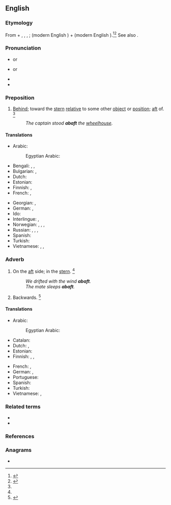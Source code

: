 ==English==

===Etymology===
From {{m|en|a-||on}} + {{der|en|enm|baft}}, {{m|enm|baften}}, {{m|enm|biaften}}, {{der|en|ang|beæftan}}; {{m|ang|be||by}} (modern English {{m|en|by}}) + {{m|ang|æftan||behind}} (modern English {{m|en|after}}).<ref name=AHD>{{cite-book|editor=Morris, William|title=The American Heritage Dictionary of the English Language|year=1969|year_published=1971|publisher=American Heritage Publishing Co., Inc.|location=New York, NY|isbn=0-395-09066-0|page=1|chapter}}</ref><ref name=RH>{{cite-book|editor=Urdang, Laurence|title=The Random House College Dictionary|year=1975|year_published=1984|publisher=Random House, Inc.|location=New York, NY|isbn=0-394-43600-8|page=1|chapter}}</ref> See also {{m|en|aft}}.

===Pronunciation===
* {{a|RP}} {{IPA|en|/əˈbæft/}} or {{IPA|en|/əˈbɑːft/}}
* {{a|GenAm}} {{IPA|en|/əˈbæft/}} or {{IPA|en|/əˈbɑft/}}
* {{audio|en|en-us-abaft.ogg|Audio (US)}}
* {{rhymes|en|ɑːft}}

===Preposition===
{{en-prep}}

# {{lb|en|nautical}} [[behind|Behind]]; toward the [[stern]] [[relative]] to some other [[object]] or [[position]]; [[aft]] of. {{defdate|First attested around the late 15<sup>th</sup> century.}}<ref name=SOED/>
#: ''The captain stood '''abaft''' the [[wheelhouse]].''

====Translations====
{{trans-top|(nautical) behind; toward the stern relative to some other object or position; aft of}}
* Arabic: {{t|ar|خَلْف}}
*: Egyptian Arabic: {{t|arz|ورا|tr=wara|sc=Arab}}
* Bengali: {{t|bn|পিছন দিকে|sc=Beng}}, {{t|bn|পশ্চাদ্দিকে|sc=Beng}}, {{t|bn|জাহাজের পিছনের অর্ধাংশে|sc=Beng}}
* Bulgarian: {{t+|bg|назад}}, {{t|bg|към кърмата}}
* Dutch: {{t|nl|achterlijker dan}}
* Estonian: {{t|et|ahtris}}
* Finnish: {{t+|fi|takana}}, {{t+|fi|taakse}}
* French: {{t+|fr|en arrière de}}, {{t|fr|sur l'arrière de}}
{{trans-mid}}
* Georgian: {{t|ka|უკან}}, {{t|ka|კიჩოზე}}
* German: {{t+|de|achtern}}, {{t+|de|hintern}}
* Ido: {{t+|io|dop}}
* Interlingue: {{t|ie|al sterne}}, {{t|ie|vers li sterne}}
* Norwegian: {{t+|no|akter}}, {{t|no|akterut}}, {{t+|no|aktenfor}}, {{t|no|akterlig}}
* Russian: {{t+|ru|позади́}}, {{t+|ru|сза́ди}}, {{t|ru|на [[корма|корме́]]}} {{qualifier|on the stern}}, {{t|ru|с [[корма|кормы́]]}} {{qualifier|from the stern}}
* Spanish: {{t|es|a popa}}
* Turkish: {{t|tr|geride}}
* Vietnamese: {{t+check|vi|sau}}, {{t-check|vi|[[ở]] [[đằng sau]]}} <!-- was "[[ở]] [[đằng sau]]" - assumed sum-of-parts; if an idiom, remove the wikilinks to the individual words. see [[User:Kephir/gadgets/xte#Translation_fixing]] -->, {{t+check|vi|phía sau|alt=ở phía sau}} <!-- was "ở [[phía sau]]" - assumed inflected form or vocalised spelling; please verify if linking is acceptable. see [[User:Kephir/gadgets/xte#Translation_fixing]] -->
{{trans-bottom}}

===Adverb===
{{en-adv}}

# {{lb|en|nautical}} On the [[aft]] side; in the [[stern]]. {{defdate|First attested in the early 17<sup>th</sup> century.}}<ref name=SOED/>
#: ''We drifted with the wind '''abaft'''.''
#: ''The mate sleeps '''abaft'''.''
# {{lb|en|nautical|obsolete}} Backwards. {{defdate|Attested from around (1150 to 1350) until the late 15<sup>th</sup> century.}}<ref name=SOED>{{R:SOED5|page=2}}</ref>

====Translations====
{{trans-top|(nautical) on the aft side}}
* Arabic: {{t|ar|فِي مُؤَخَّرَة}}
*: Egyptian Arabic: {{t|arz|فأخر|tr=fʔāḫer|sc=Arab}}
* Catalan: {{t|ca|a popa}}
* Dutch: {{t|nl|naar achter}}, {{t+|nl|achteruit}}
* Estonian: {{t|et|ahtris}}
* Finnish: {{t+|fi|perä|alt=perässä}}, {{t+|fi|perä|alt=perään}}, {{t+|fi|takaa}}
{{trans-mid}}
* French: {{t|fr|sur l'arrière}}, {{t|fr|vers l'arrière}}
* German: {{t+|de|achteraus}}, {{t+|de|achtern}}
* Portuguese: {{t|pt|[[à]] [[popa]]}}
* Spanish: {{t|es|a popa}}
* Turkish: {{t|tr|kıç tarafında}}
* Vietnamese: {{t-check|vi|[[ở]] [[phía sau]] [[bánh lái]]}} <!-- was "[[ở]] [[phía sau]] [[bánh lái]]" - assumed sum-of-parts; if an idiom, remove the wikilinks to the individual words. see [[User:Kephir/gadgets/xte#Translation_fixing]] -->, {{t-check|vi|[[gần]] [[phía]] bánh lái}} <!-- was "[[gần]] [[phía]] bánh lái" - assumed sum-of-parts; if an idiom, remove the wikilinks to the individual words. see [[User:Kephir/gadgets/xte#Translation_fixing]] -->
{{trans-bottom}}

===Related terms===
* {{l|en|aft}}
* {{l|en|after}}

===References===
<references/>

===Anagrams===
* {{anagrams|en|a=aabft|BAFTA|bafta}}